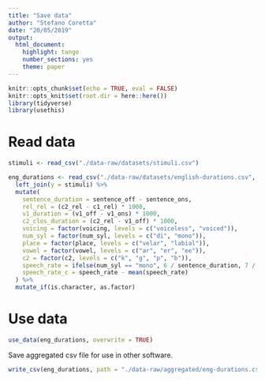 ```yaml
---
title: "Save data"
author: "Stefano Coretta"
date: "20/05/2019"
output: 
  html_document: 
    highlight: tango
    number_sections: yes
    theme: paper
---
```


```r
knitr::opts_chunk$set(echo = TRUE, eval = FALSE)
knitr::opts_knit$set(root.dir = here::here())
library(tidyverse)
library(usethis)
```

# Read data

```r
stimuli <- read_csv("./data-raw/datasets/stimuli.csv")

eng_durations <- read_csv("./data-raw/datasets/english-durations.csv", na = "--undefined--") %>%
  left_join(y = stimuli) %>%
  mutate(
    sentence_duration = sentence_off - sentence_ons,
    rel_rel = (c2_rel - c1_rel) * 1000,
    v1_duration = (v1_off - v1_ons) * 1000,
    c2_clos_duration = (c2_rel - v1_off) * 1000,
    voicing = factor(voicing, levels = c("voiceless", "voiced")),
    num_syl = factor(num_syl, levels = c("di", "mono")),
    place = factor(place, levels = c("velar", "labial")),
    vowel = factor(vowel, levels = c("ar", "er", "ee")),
    c2 = factor(c2, levels = c("k", "g", "p", "b")),
    speech_rate = ifelse(num_syl == "mono", 6 / sentence_duration, 7 / sentence_duration),
    speech_rate_c = speech_rate - mean(speech_rate)
  ) %>%
  mutate_if(is.character, as.factor)
```

# Use data

```r
use_data(eng_durations, overwrite = TRUE)
```

Save aggregated csv file for use in other software.

```r
write_csv(eng_durations, path = "./data-raw/aggregated/eng-durations.csv")
```

